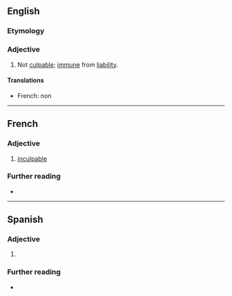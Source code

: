 ==English==

===Etymology===
{{prefix|en|in|culpable}}

===Adjective===
{{en-adj}}

# Not [[culpable]]; [[immune]] from [[liability]].

====Translations====
{{trans-top|not culpable}}
* French: non {{t+|fr|coupable}}
{{trans-mid}}
{{trans-bottom}}
----

==French==

===Adjective===
{{fr-adj}}

# {{lb|fr|obsolete}} [[#English|inculpable]]

===Further reading===
* {{R:TLFi}}

----

==Spanish==

===Adjective===
{{es-adj}}

# {{l|en|inculpable}}

===Further reading===
* {{R:DRAE}}